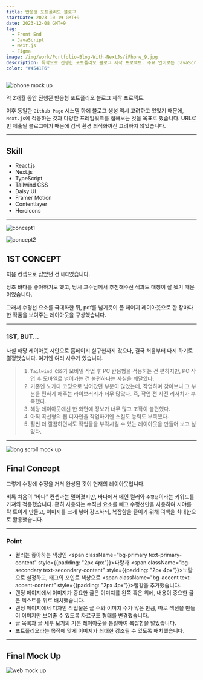 ```yaml
---
title: 반응형 포트폴리오 블로그
startDate: 2023-10-19 GMT+9
date: 2023-12-08 GMT+9
tag:
  - Front End
  - JavaScript
  - Next.js
  - Figma
image: /img/work/Portfolio-Blog-With-NextJs/iPhone_9.jpg
description: 독학으로 진행한 포트폴리오 블로그 제작 프로젝트. 주요 언어로는 JavaScript, SCSS, MDX가 사용되었습니다.
color: "#4541F6"
---
```


![iphone mock up](/img/work/Portfolio-Blog-With-NextJs/iPhone_9.jpg)

약 2개월 동안 진행된 반응형 포트폴리오 블로그 제작 프로젝트. 

이후 동일한 `Github Page` 시스템 하에 블로그 생성 역시 고려하고 있었기 때문에, `Next.js`에 적응하는 것과 다양한 프레임워크를 접해보는 것을 목표로 했습니다. URL로만 제출될 블로그이기 때문에 검색 환경 최적화까진 고려하지 않았습니다.

---

## Skill

- React.js
- Next.js
- TypeScript
- Tailwind CSS
- Daisy UI
- Framer Motion
- Contentlayer
- Heroicons

---

![concept1](/img/work/Portfolio-Blog-With-NextJs/concept01.png)

![concept2](/img/work/Portfolio-Blog-With-NextJs/concept02.png)

## 1ST CONCEPT

처음 컨셉으로 잡았던 건 `바다`였습니다.

당초 바다를 좋아하기도 했고, 당시 교수님께서 추천해주신 색과도 매칭이 잘 됐기 때문이었습니다.

그래서 수평선 요소를 극대화한 뒤, pdf를 넘기듯이 풀 페이지 레이아웃으로 한 장마다 한 작품을 보여주는 레이아웃을 구상했습니다.

---

### 1ST, BUT...

사실 해당 레이아웃 시안으로 홈페이지 실구현까지 갔으나, 결국 처음부터 다시 하기로 결정했습니다. 여기엔 여러 사유가 있습니다.

> 1. `Tailwind CSS`가 모바일 작업 후 PC 반응형을 적용하는 건 편하지만, PC 작업 후 모바일로 넘어가는 건 불편하다는 사실을 깨달았다.
> 1. 기존엔 노가다 코딩으로 넘어갔던 부분이 많았는데, 작업하며 찾아보니 그 부분을 편하게 해주는 라이브러리가 너무 많았다. 즉, 작업 전 사전 리서치가 부족했다.
> 1. 해당 레이아웃에선 한 화면에 정보가 너무 많고 조작이 불편했다.
> 1. 아직 곡선형의 웹 디자인을 작업하기엔 스킬도 능력도 부족했다.
> 1. 훨씬 더 깔끔하면서도 작업물을 부각시킬 수 있는 레이아웃을 만들어 보고 싶었다.

---
<!--
## 2ND CONCEPT

다양한 사람들에게 저 자신을 소개하기 위한 목적으로 제작되는 홈페이지인 만큼, 설렁설렁 넘기고 싶지 않았습니다. 특히나 레이아웃에서 아쉬움이 많이 남았고, 이때부터 본격적인 레퍼런스 수집을 시작했습니다.

***
-->

![long scroll mock up](/img/work/Portfolio-Blog-With-NextJs/MacbookMockup.jpg)

## Final Concept

그렇게 수정에 수정을 거쳐 완성된 것이 현재의 레이아웃입니다.

비록 처음의 "바다" 컨셉과는 멀어졌지만, 바다에서 메인 컬러와 `수평선`이라는 키워드를 가져와 적용했습니다. 흔히 사용되는 수직선 요소를 빼고 수평선만을 사용하여 시야를 탁 트이게 만들고, 이미지를 크게 넣어 강조하되, 복잡함을 줄이기 위해 여백을 최대한으로 활용했습니다.

---

### Point

- 컬러는 좋아하는 색상인 <span className="bg-primary text-primary-content" style={{padding: "2px 4px"}}>파랑</span>과 <span className="bg-secondary text-secondary-content" style={{padding: "2px 4px"}}>노랑</span>으로 설정하고, 태그의 포인트 색상으로 <span className="bg-accent text-accent-content" style={{padding: "2px 4px"}}>빨강</span>을 추가했습니다.
- 랜딩 페이지에서 이미지가 중요한 글은 이미지를 왼쪽 혹은 위에, 내용이 중요한 글은 텍스트를 위로 배치했습니다.
- 랜딩 페이지에서 디자인 작업물은 글 수와 이미지 수가 많은 만큼, 따로 섹션을 만들어 이미지만 보여줄 수 있도록 자료구조 형태를 변경했습니다.
- 글 목록과 글 세부 보기의 기본 레이아웃을 통일하여 복잡함을 덜었습니다.
- 포트폴리오라는 목적에 맞게 이미지가 최대한 강조될 수 있도록 배치했습니다.

---

## Final Mock Up

![web mock up](/img/work/Portfolio-Blog-With-NextJs/PRESENTATION.jpg)
